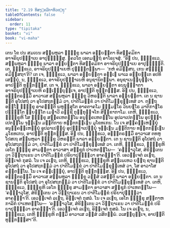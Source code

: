 ```yaml
---
title: "2.19 ທິສງ຺ຄມິກາທິວຕ຺ຖຸ"
tableOfContents: false
sidebar:
  order: 11
type: "tipitaka"
basket: "vi"
book: "vi-maha"
---
```



<DynamicBreadcrumb />

<Division number="163" book="vi-maha">

<Paragraph number="673" book="vi-maha">
ເຕນ ໂຂ ປນ ສມເຍນ ສມ຺ພຫຸລາ ຠິກ຺ຂູ ພາລາ ອພ຺ຍຕ຺ຕາ ທິສງ຺ຄມິກາ ອາຈຣິຍຸປຊ຺ຌາເຍ ອາປຸຈ຺ຉິໍສຸ. ຠຄວໂຕ ເອຕມຕ຺ຖໍ ອາໂຣເຈສຸໍ.
</Paragraph>

<Paragraph number="674" book="vi-maha">
“ອິຘ ປນ, ຠິກ຺ຂເວ, ສມ຺ພຫຸລາ ຠິກ຺ຂູ ພາລາ ອພ຺ຍຕ຺ຕາ ທິສງ຺ຄມິກາ ອາຈຣິຍຸປຊ຺ຌາເຍ ອາປຸຈ຺ຉນ຺ຕິ. ເຕ, ຠິກ຺ຂເວ, ອາຈຣິຍຸປຊ຺ຌາເຍຫິ ປຸຈ຺ຉິຕພ຺ພາ—  ‘ກຫໍ ຄມິສ຺ສຖ, ເກນ ສທ຺ຘິໍ ຄມິສ຺ສຖາ’ຕິ? ເຕ ເຈ, ຠິກ຺ຂເວ, ພາລາ ອພ຺ຍຕ຺ຕາ ອຎ຺ເຎ ພາເລ ອພ຺ຍຕ຺ເຕ ອປທິເສຍ຺ຍຸໍ, ນ, ຠິກ຺ຂເວ, ອາຈຣິຍຸປຊ຺ຌາເຍຫິ ອນຸຊານິຕພ຺ພາ. ອນຸຊາເນຍ຺ຍຸຎ຺ເຈ, ອາປຕ຺ຕິ ທຸກ຺ກຏສ຺ສ. ເຕ ຈ, ຠິກ຺ຂເວ, ພາລາ ອພ຺ຍຕ຺ຕາ ອນນຸຎ຺ຎາຕາ ອາຈຣິຍຸປຊ຺ຌາເຍຫິ ຄຈ຺ເຉຍ຺ຍຸຎ຺ເຈ, ອາປຕ຺ຕິ ທຸກ຺ກຏສ຺ສ.
</Paragraph>

<Paragraph number="675" book="vi-maha">
ອິຘ ປນ, ຠິກ຺ຂເວ, ອຎ຺ຎຕຣສ຺ມິໍ ອາວາເສ ສມ຺ພຫຸລາ ຠິກ຺ຂູ ວິຫຣນ຺ຕິ ພາລາ ອພ຺ຍຕ຺ຕາ. ເຕ ນ ຊານນ຺ຕິ ອຸໂປສຖໍ ວາ ອຸໂປສຖກມ຺ມໍ ວາ, ປາຕິໂມກ຺ຂໍ ວາ ປາຕິໂມກ຺ຂຸທ຺ເທສໍ ວາ. ຕຕ຺ຖ ອຎ຺ໂຎ ຠິກ຺ຂຸ ອາຄຈ຺ຉຕິ ພຫຸສ຺ສຸໂຕ ອາຄຕາຄໂມ ຘມ຺ມຘໂຣ ວິນຍຘໂຣ ມາຕິກາຘໂຣ ປຓ຺ຑິໂຕ ພ຺ຍຕ຺ໂຕ ເມຘາວີ ລຊ຺ຊີ ກຸກ຺ກຸຈ຺ຈໂກ ສິກ຺ຂາກາໂມ. ເຕຫິ, ຠິກ຺ຂເວ, ຠິກ຺ຂູຫິ ໂສ ຠິກ຺ຂຸ ສງ຺ຄເຫຕພ຺ໂພ ອນຸຄ຺ຄເຫຕພ຺ໂພ ອຸປລາເປຕພ຺ໂພ ອຸປຏ຺ຐາເປຕພ຺ໂພ ຈຸຓ຺ເຓນ ມຕ຺ຕິກາຍ ທນ຺ຕກຏ຺ເຐນ ມຸໂຂທເກນ. ໂນ ເຈ ສງ຺ຄຓ຺ເຫຍ຺ຍຸໍ ອນຸຄ຺ຄຓ຺ເຫຍ຺ຍຸໍ ອຸປລາເປຍ຺ຍຸໍ ອຸປຏ຺ຐາເປຍ຺ຍຸໍ ຈຸຓ຺ເຓນ ມຕ຺ຕິກາຍ ທນ຺ຕກຏ຺ເຐນ ມຸໂຂທເກນ, ອາປຕ຺ຕິ ທຸກ຺ກຏສ຺ສ.
</Paragraph>

<Paragraph number="676" book="vi-maha">
ອິຘ ປນ, ຠິກ຺ຂເວ, ອຎ຺ຎຕຣສ຺ມິໍ ອາວາເສ ຕທຫຸໂປສເຖ ສມ຺ພຫຸລາ ຠິກ຺ຂູ ວິຫຣນ຺ຕິ ພາລາ ອພ຺ຍຕ຺ຕາ. ເຕ ນ ຊານນ຺ຕິ ອຸໂປສຖໍ ວາ ອຸໂປສຖກມ຺ມໍ ວາ, ປາຕິໂມກ຺ຂໍ ວາ ປາຕິໂມກ຺ຂຸທ຺ເທສໍ ວາ. ເຕຫິ, ຠິກ຺ຂເວ, ຠິກ຺ຂູຫິ ເອໂກ ຠິກ຺ຂຸ ສາມນ຺ຕາ ອາວາສາ ສຊ຺ຊຸກໍ ປາເຫຕພ຺ໂພ—  ‘ຄຈ຺ຉາວຸໂສ, ສໍຂິຕ຺ເຕນ ວາ ວິຕ຺ຖາເຣນ ວາ ປາຕິໂມກ຺ຂໍ ປຣິຍາປຸຓິຕ຺ວາ ອາຄຈ຺ຉາ’ຕິ. ເອວຎ຺ເຈຕໍ ລເຠຖ, ອິຈ຺ເຈຕໍ ກຸສລໍ. ໂນ ເຈ ລເຠຖ, ເຕຫິ, ຠິກ຺ຂເວ, ຠິກ຺ຂູຫິ ສພ຺ເພເຫວ ຍຕ຺ຖ ຊານນ຺ຕິ ອຸໂປສຖໍ ວາ ອຸໂປສຖກມ຺ມໍ ວາ ປາຕິໂມກ຺ຂໍ ວາ ປາຕິໂມກ຺ຂຸທ຺ເທສໍ ວາ, ໂສ ອາວາໂສ ຄນ຺ຕພ຺ໂພ. ໂນ ເຈ ຄຈ຺ເຉຍ຺ຍຸໍ, ອາປຕ຺ຕິ ທຸກ຺ກຏສ຺ສ.
</Paragraph>

<Paragraph number="677" book="vi-maha">
ອິຘ ປນ, ຠິກ຺ຂເວ, ອຎ຺ຎຕຣສ຺ມິໍ ອາວາເສ ສມ຺ພຫຸລາ ຠິກ຺ຂູ ວສ຺ສໍ ວສນ຺ຕິ ພາລາ ອພ຺ຍຕ຺ຕາ. ເຕ ນ ຊານນ຺ຕິ ອຸໂປສຖໍ ວາ ອຸໂປສຖກມ຺ມໍ ວາ ປາຕິໂມກ຺ຂໍ ວາ ປາຕິໂມກ຺ຂຸທ຺ເທສໍ ວາ. ເຕຫິ, ຠິກ຺ຂເວ, ຠິກ຺ຂູຫິ ເອໂກ ຠິກ຺ຂຸ ສາມນ຺ຕາ ອາວາສາ ສຊ຺ຊຸກໍ ປາເຫຕພ຺ໂພ—  ‘ຄຈ຺ຉາວຸໂສ, ສໍຂິຕ຺ເຕນ ວາ ວິຕ຺ຖາເຣນ ວາ ປາຕິໂມກ຺ຂໍ ປຣິຍາປຸຓິຕ຺ວາ ອາຄຈ຺ຉາ’ຕິ. ເອວຎ຺ເຈຕໍ ລເຠຖ, ອິຈ຺ເຈຕໍ ກຸສລໍ. ໂນ ເຈ ລເຠຖ, ເອໂກ ຠິກ຺ຂຸ ສຕ຺ຕາຫກາລິກໍ ປາເຫຕພ຺ໂພ—  ‘ຄຈ຺ຉາວຸໂສ, ສໍຂິຕ຺ເຕນ ວາ ວິຕ຺ຖາເຣນ ວາ ປາຕິໂມກ຺ຂໍ ປຣິຍາປຸຓິຕ຺ວາ ອາຄຈ຺ຉາ’ຕິ. ເອວຎ຺ເຈຕໍ ລເຠຖ, ອິຈ຺ເຈຕໍ ກຸສລໍ. ໂນ ເຈ ລເຠຖ, ນ, ຠິກ຺ຂເວ, ເຕຫິ ຠິກ຺ຂູຫິ ຕສ຺ມິໍ ອາວາເສ ວສ຺ສໍ ວສິຕພ຺ພໍ. ວເສຍ຺ຍຸຎ຺ເຈ, ອາປຕ຺ຕິ ທຸກ຺ກຏສ຺ສາ”ຕິ.
</Paragraph>
</Division>